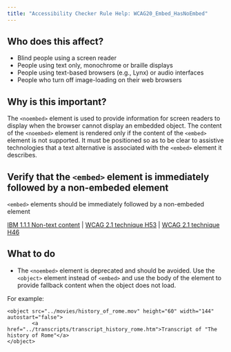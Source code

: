 ```yaml
---
title: "Accessibility Checker Rule Help: WCAG20_Embed_HasNoEmbed"
---
```


<div className="toolHelp">
<Row>
<Column colLg={5} colMd={3} colSm={4} className="toolLeft">

## Who does this affect?

 * Blind people using a screen reader
 * People using text only, monochrome or braille displays
 * People using text-based browsers (e.g., Lynx) or audio interfaces
 * People who turn off image-loading on their web browsers

## Why is this important?

The `<noembed>` element is used to provide information for screen readers to display when the browser cannot display an embedded object. The content of the `<noembed>` element is rendered only if the content of the `<embed>` element is not supported. It must be positioned so as to be clear to assistive technologies that a text alternative is associated with the `<embed>` element it describes.

</Column>
<Column colLg={11} colMd={5} colSm={4} className="toolMain">

<div id="locLevel"></div>

## Verify that the `<embed>` element is immediately followed by a non-embeded element
`<embed>` elements should be immediately followed by a non-embeded element

[IBM 1.1.1 Non-text content](http://www.ibm.com/able/guidelines/ci162/non_text_content.html) | [WCAG 2.1 technique H53](https://www.w3.org/WAI/WCAG21/Techniques/html/H53) | [WCAG 2.1 technique H46](https://www.w3.org/WAI/WCAG21/Techniques/html/H46.html)

<div id="locSnippet"></div>

## What to do

 * The `<noembed>` element is deprecated and should be avoided. Use the `<object>` element instead of `<embed>` and use the body of the element to provide fallback content when the object does not load.

  For example:
 ```
 <object src="../movies/history_of_rome.mov" height="60" width="144" autostart="false">
         <a href="../transcripts/transcript_history_rome.htm">Transcript of "The history of Rome"</a>
 </object>
 ```

</Column>
</Row>
</div>
